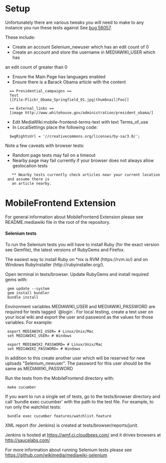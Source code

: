 = Setup =
Unfortunately there are various tweaks you will need to make to any
instance you run these tests against See
[https://bugzilla.wikimedia.org/show_bug.cgi?id=56057 bug 56057].

These include:
* Create an account Selenium_newuser which has an edit count of 0
* Create an account and store the username in MEDIAWIKI_USER which has
an edit count of greater than 0
* Ensure the Main Page has languages enabled
* Ensure there is a Barack Obama article with the content
<pre>
  == Presidential_campaigns ==
  Test
  [[File:Flickr_Obama_Springfield_01.jpg|thumbnail|Foo]]

  == External_links ==
  [image http://www.whitehouse.gov/administration/president_obama/]
</pre>
* Edit MediaWiki:mobile-frontend-terms-text with text Terms_of_use
* In LocalSettings place the following code:
<pre>
  $wgRightsUrl = '//creativecommons.org/licenses/by-sa/3.0/';
</pre>

Note a few caveats with browser tests:
* Random page tests may fail on a timeout
* Nearby page may fail currently if your browser does not always allow geolocation tests
	** Nearby tests currently check articles near your current location and assume there is
	an article nearby.

= MobileFrontend Extension =

For general information about MobileFrontend Extension please see
README.mediawiki file in the root of the repository.

==== Selenium tests ====

To run the Selenium tests you will have to install Ruby (for the exact
version see Gemfile), the latest versions of RubyGems and Firefox.

The easiest way to install Ruby on *nix is RVM (https://rvm.io/) and on
Windows RubyInstaller (http://rubyinstaller.org/).

Open terminal in tests/browser. Update RubyGems and install required
gems with:

  gem update --system
  gem install bundler
  bundle install

Environment variables MEDIAWIKI_USER and MEDIAWIKI_PASSWORD are required for
tests tagged `@login`. For local testing, create a test user on your local wiki
and export the user and password as the values for those variables.
For example:

  export MEDIAWIKI_USER=<username here> # Linux/Unix/Mac
  set MEDIAWIKI_USER=<username here> # Windows

  export MEDIAWIKI_PASSWORD=<password here> # Linux/Unix/Mac
  set MEDIAWIKI_PASSWORD=<password here> # Windows

In addition to this create another user which will be reserved for new uploads
"Selenium_newuser". The password for this user should be the same as
MEDIAWIKI_PASSWORD

Run the tests from the MobileFrontend directory with:

  make cucumber

If you want to run a single set of tests, go to the tests/browser directory and
call 'bundle exec cucumber' with the path to the test file. For example, to run
only the watchlist tests:

  bundle exec cucumber features/watchlist.feature

XML report (for Jenkins) is created at tests/browser/reports/junit.

Jenkins is hosted at https://wmf.ci.cloudbees.com/ and it drives
browsers at http://saucelabs.com/

For more information about running Selenium tests please see
https://github.com/wikimedia/mediawiki-selenium
